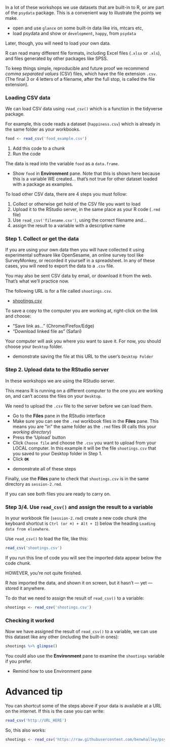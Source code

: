 In a lot of these workshops we use datasets that are built-in to R,
or are part of the `psydata` package.
This is a convenient way to illustrate the points we make.


:::{.direction}


- open and use `glance` on some built-in data like iris, mtcars etc,
- load psydata and show or `development`, `happy`, from `psydata`

:::


Later, though, you will need to load your own data.

R can read many different file formats, including Excel files (`.xlsx` or `.xls`), and
files generated by other packages like SPSS.

To keep things simple, reproducible and future proof we recommend *comma separated values* (CSV) files,
which have the file extension `.csv`.
(The final 3 or 4 letters of a filename, after the full stop, is called the file extension).  


### Loading CSV data

We can load CSV data using `read_csv()` which is a function in the tidyverse package.

For example, this code reads a dataset (`happiness.csv`) which is already in the same folder as your workbooks.

```r
food <- read_csv('food_example.csv')
```

:::{.direction}

1. Add this code to a chunk
1. Run the code

:::

The data is read into the variable `food` as a `data.frame`.

:::{.direction}

- Show `food` in **Environment** pane. Note that this is shown here because this is a variable WE created... that's not true for other dataset loaded with a package as examples.

:::

To load other CSV data, there are 4 steps you must follow:

1. Collect or otherwise get hold of the CSV file you want to load
2. Upload it to the RStudio server, in the same place as your R code (`.rmd` file)
3. Use `read_csv('filename.csv')`, using the correct filename and...
4. assign the result to a variable with a descriptive name



### Step 1. Collect or get the data

If you are using your own data then you will have collected it using experimental software like OpenSesame, an online
survey tool like SurveyMonkey, or recorded it yourself in a spreadsheet.
In any of these cases, you will need to export the data to a `.csv` file.

You may also be sent CSV data by email, or download it from the web. That's what we'll practice now.

The following URL is for a file called `shootings.csv`.

- [shootings.csv](https://raw.githubusercontent.com/benwhalley/psydata/main/data-raw/shootings.csv)

To save a copy to the computer you are working at, right-click on the link and choose:

- "Save link as..." (Chrome/Firefox/Edge)
- "Download linked file as" (Safari)

Your computer will ask you where you want to save it. For now, you should choose your `Desktop` folder.


:::{.direction}

- demonstrate saving the file at this URL to the user's `Desktop Folder`

:::

### Step 2. Upload data to the RStudio server

In these workshops we are using the RStudio server.

This means R is running on a different computer to the one you are working on, and can't access the files on your
`Desktop`.

We need to upload the `.csv` file to the server before we can load them.

- Go to the **Files** pane in the RStudio interface
- Make sure you can see the `.rmd` workbook files in the **Files** pane. This means you are "in" the same folder as the `.rmd` files (R calls this your *working directory*)
- Press the 'Upload' button
- Click `Choose file` and choose the `.csv` you want to upload from your LOCAL computer. In this example it will be the file `shootings.csv` that you saved to your Desktop folder in Step 1.
- Click **`OK`**


:::{.direction}

- demonstrate all of these steps

:::


Finally, use the **Files** pane to check that `shootings.csv` is in the same directory as `session-2.rmd`.

If you can see both files you are ready to carry on.

### Step 3/4. Use `read_csv()` and assign the result to a variable

In your workbook file (`session-2.rmd`) create a new code chunk (the keyboard shortcut is `Ctrl (or ⌘) + Alt + I`) below
the heading `Loading data from elsewhere`.

Use `read_csv()` to load the file, like this:

```r
read_csv('shootings.csv')
```

If you run this line of code you will see the imported data appear below the code chunk.

HOWEVER, you're not quite finished.

R _has_ imported the data, and shown it on screen, but it hasn't --- yet --- stored it anywhere.

To do that we need to assign the result of `read_csv()` to a variable:

```r
shootings <- read_csv('shootings.csv')
```

### Checking it worked

Now we have assigned the result of `read_csv()` to a variable, we can use this
dataset like any other (including the built-in ones):

```r
shootings %>% glimpse()
```

You could also use the **Environment** pane to examine the `shootings` variable if you prefer.


:::{.direction}

- Remind how to use Environment pane

:::





# Advanced tip

You can shortcut some of the steps above if your data is available at a URL on the internet.
If this is the case you can write:

```r
read_csv('http://URL_HERE')
```

So, this also works:

```r
shootings <- read_csv('https://raw.githubusercontent.com/benwhalley/psydata/main/data-raw/shootings.csv')
```
